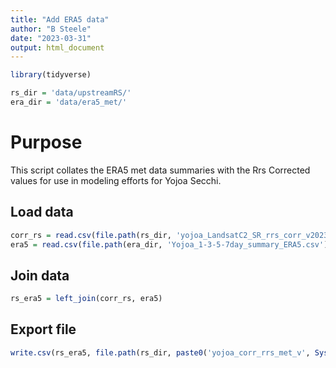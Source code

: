 ```yaml
---
title: "Add ERA5 data"
author: "B Steele"
date: "2023-03-31"
output: html_document
---
```


```r
library(tidyverse)

rs_dir = 'data/upstreamRS/'
era_dir = 'data/era5_met/'
```

# Purpose

This script collates the ERA5 met data summaries with the Rrs Corrected values for use in modeling efforts for Yojoa Secchi.

## Load data

```r
corr_rs = read.csv(file.path(rs_dir, 'yojoa_LandsatC2_SR_rrs_corr_v2023-04-17.csv'))
era5 = read.csv(file.path(era_dir, 'Yojoa_1-3-5-7day_summary_ERA5.csv'))
```

## Join data

```r
rs_era5 = left_join(corr_rs, era5)
```

## Export file

```r
write.csv(rs_era5, file.path(rs_dir, paste0('yojoa_corr_rrs_met_v', Sys.Date(), '.csv')), row.names = F)
```

